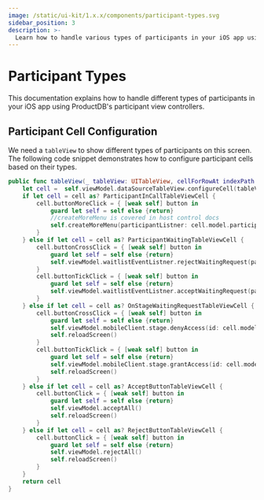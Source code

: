 ```yaml
---
image: /static/ui-kit/1.x.x/components/participant-types.svg
sidebar_position: 3
description: >-
  Learn how to handle various types of participants in your iOS app using ProductDB's participant view controllers with our detailed documentation.
---
```


# Participant Types

This documentation explains how to handle different types of participants in your iOS app using ProductDB's participant view controllers.

## Participant Cell Configuration

We need a `tableView` to show different types of participants on this screen.
The following code snippet demonstrates how to configure participant cells based on their types.

```swift
public func tableView(_ tableView: UITableView, cellForRowAt indexPath: IndexPath) -> UITableViewCell {
    let cell =  self.viewModel.dataSourceTableView.configureCell(tableView: tableView, indexPath: indexPath)
    if let cell = cell as? ParticipantInCallTableViewCell {
        cell.buttonMoreClick = { [weak self] button in
            guard let self = self else {return}
            //createMoreMenu is covered in host control docs
            self.createMoreMenu(participantListner: cell.model.participantUpdateEventListner, indexPath: indexPath)
        }
    } else if let cell = cell as? ParticipantWaitingTableViewCell {
        cell.buttonCrossClick = { [weak self] button in
            guard let self = self else {return}
            self.viewModel.waitlistEventListner.rejectWaitingRequest(participant: cell.model.participant)
        }
        cell.buttonTickClick = { [weak self] button in
            guard let self = self else {return}
            self.viewModel.waitlistEventListner.acceptWaitingRequest(participant: cell.model.participant)
        }
    } else if let cell = cell as? OnStageWaitingRequestTableViewCell {
        cell.buttonCrossClick = { [weak self] button in
            guard let self = self else {return}
            self.viewModel.mobileClient.stage.denyAccess(id: cell.model.participant.id)
            self.reloadScreen()
        }
        cell.buttonTickClick = { [weak self] button in
            guard let self = self else {return}
            self.viewModel.mobileClient.stage.grantAccess(id: cell.model.participant.id)
            self.reloadScreen()
        }
    } else if let cell = cell as? AcceptButtonTableViewCell {
        cell.buttonClick = { [weak self] button in
            guard let self = self else {return}
            self.viewModel.acceptAll()
            self.reloadScreen()
        }
    } else if let cell = cell as? RejectButtonTableViewCell {
        cell.buttonClick = { [weak self] button in
            guard let self = self else {return}
            self.viewModel.rejectAll()
            self.reloadScreen()
        }
    }
    return cell
}
```
